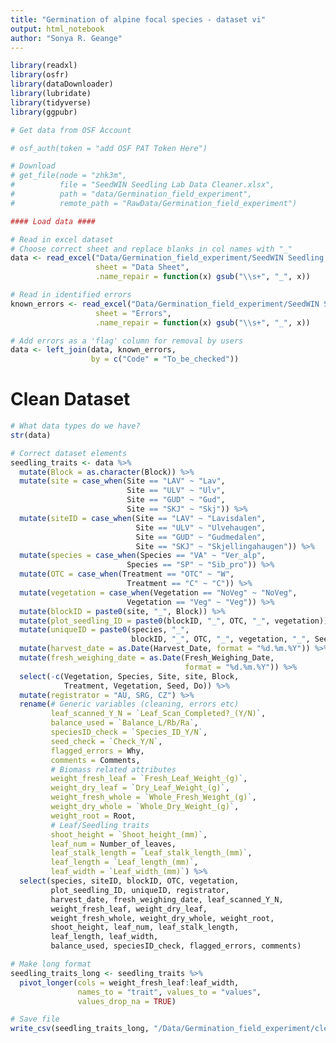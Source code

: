```yaml
---
title: "Germination of alpine focal species - dataset vi"
output: html_notebook
author: "Sonya R. Geange"
---
```


```r
library(readxl)
library(osfr)
library(dataDownloader)
library(lubridate)
library(tidyverse)
library(ggpubr)

# Get data from OSF Account

# osf_auth(token = "add OSF PAT Token Here") 

# Download 
# get_file(node = "zhk3m",
#          file = "SeedWIN Seedling Lab Data Cleaner.xlsx",
#          path = "data/Germination_field_experiment",
#          remote_path = "RawData/Germination_field_experiment")

#### Load data ####

# Read in excel dataset
# Choose correct sheet and replace blanks in col names with "_"
data <- read_excel("Data/Germination_field_experiment/SeedWIN Seedling Lab Data Cleaner.xlsx",
                   sheet = "Data Sheet",
                   .name_repair = function(x) gsub("\\s+", "_", x))

# Read in identified errors
known_errors <- read_excel("Data/Germination_field_experiment/SeedWIN Seedling Lab Data Cleaner.xlsx",
                   sheet = "Errors",
                   .name_repair = function(x) gsub("\\s+", "_", x))

# Add errors as a 'flag' column for removal by users
data <- left_join(data, known_errors,
                  by = c("Code" = "To_be_checked"))
```

# Clean Dataset

```r

# What data types do we have?
str(data)

# Correct dataset elements
seedling_traits <- data %>%
  mutate(Block = as.character(Block)) %>% 
  mutate(site = case_when(Site == "LAV" ~ "Lav",
                          Site == "ULV" ~ "Ulv",
                          Site == "GUD" ~ "Gud",
                          Site == "SKJ" ~ "Skj")) %>%
  mutate(siteID = case_when(Site == "LAV" ~ "Lavisdalen",
                            Site == "ULV" ~ "Ulvehaugen",
                            Site == "GUD" ~ "Gudmedalen",
                            Site == "SKJ" ~ "Skjellingahaugen")) %>%
  mutate(species = case_when(Species == "VA" ~ "Ver_alp",
                          Species == "SP" ~ "Sib_pro")) %>%
  mutate(OTC = case_when(Treatment == "OTC" ~ "W",
                          Treatment == "C" ~ "C")) %>%
  mutate(vegetation = case_when(Vegetation == "NoVeg" ~ "NoVeg",
                          Vegetation == "Veg" ~ "Veg")) %>%
  mutate(blockID = paste0(site, "_", Block)) %>% 
  mutate(plot_seedling_ID = paste0(blockID, "_", OTC, "_", vegetation)) %>%
  mutate(uniqueID = paste0(species, "_",
                           blockID, "_", OTC, "_", vegetation, "_", Seed)) %>%
  mutate(harvest_date = as.Date(Harvest_Date, format = "%d.%m.%Y")) %>% 
  mutate(fresh_weighing_date = as.Date(Fresh_Weighing_Date,
                                       format = "%d.%m.%Y")) %>% 
  select(-c(Vegetation, Species, Site, site, Block,
            Treatment, Vegetation, Seed, Do)) %>%
  mutate(registrator = "AU, SRG, CZ") %>% 
  rename(# Generic variables (cleaning, errors etc)
         leaf_scanned_Y_N = `Leaf_Scan_Completed?_(Y/N)`,
         balance_used = `Balance_L/Rb/Ra`,
         speciesID_check = `Species_ID_Y/N`,
         seed_check = `Check_Y/N`,
         flagged_errors = Why,
         comments = Comments,
         # Biomass related attributes
         weight_fresh_leaf = `Fresh_Leaf_Weight_(g)`,
         weight_dry_leaf = `Dry_Leaf_Weight_(g)`,
         weight_fresh_whole = `Whole_Fresh_Weight_(g)`,
         weight_dry_whole = `Whole_Dry_Weight_(g)`,
         weight_root = Root,
         # Leaf/Seedling traits
         shoot_height = `Shoot_height_(mm)`,
         leaf_num = Number_of_leaves,
         leaf_stalk_length = `Leaf_stalk_length_(mm)`,
         leaf_length = `Leaf_length_(mm)`,
         leaf_width = `Leaf_width_(mm)`) %>% 
  select(species, siteID, blockID, OTC, vegetation,
         plot_seedling_ID, uniqueID, registrator,
         harvest_date, fresh_weighing_date, leaf_scanned_Y_N,
         weight_fresh_leaf, weight_dry_leaf,
         weight_fresh_whole, weight_dry_whole, weight_root,
         shoot_height, leaf_num, leaf_stalk_length,
         leaf_length, leaf_width,
         balance_used, speciesID_check, flagged_errors, comments)

# Make long format
seedling_traits_long <- seedling_traits %>% 
  pivot_longer(cols = weight_fresh_leaf:leaf_width,
               names_to = "trait", values_to = "values",
               values_drop_na = TRUE)

# Save file
write_csv(seedling_traits_long, "/Data/Germination_field_experiment/cleaned/INCLINE_seedling_traits_alpine.csv")
```

